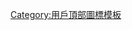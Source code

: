 {{topicon
|image=Imperial Seal of Japan.svg
|size=25px
|alt=
|title=
|link=
}}<noinclude>
[[Category:用戶頂部圖標模板]]
</noinclude>